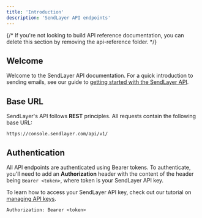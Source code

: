 ```yaml
---
title: 'Introduction'
description: 'SendLayer API endpoints'
---
```


{/* <Note>
  If you're not looking to build API reference documentation, you can delete
  this section by removing the api-reference folder.
</Note> */}

## Welcome

Welcome to the SendLayer API documentation. For a quick introduction to sending emails, see our guide to [getting started with the SendLayer API](https://sendlayer.com/docs/getting-started-with-the-sendlayer-api/).

## Base URL

SendLayer's API follows **REST** principles. All requests contain the following base URL:

```
https://console.sendlayer.com/api/v1/
```

## Authentication

All API endpoints are authenticated using Bearer tokens. To authenticate, you'll need to add an **Authorization** header with the content of the header being `Bearer <token>`, where token is your SendLayer API key.

To learn how to access your SendLayer API key, check out our tutorial on [managing API keys](https://sendlayer.com/docs/managing-api-keys/).

```
Authorization: Bearer <token>
```
